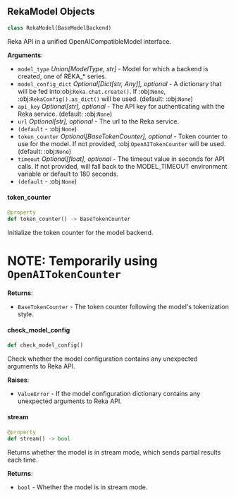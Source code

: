 <a id="camel.models.reka_model"></a>

<a id="camel.models.reka_model.RekaModel"></a>

## RekaModel Objects

```python
class RekaModel(BaseModelBackend)
```

Reka API in a unified OpenAICompatibleModel interface.

**Arguments**:

- `model_type` _Union[ModelType, str]_ - Model for which a backend is
  created, one of REKA_* series.
- `model_config_dict` _Optional[Dict[str, Any]], optional_ - A dictionary
  that will be fed into:obj:`Reka.chat.create()`. If :obj:`None`,
  :obj:`RekaConfig().as_dict()` will be used. (default: :obj:`None`)
- `api_key` _Optional[str], optional_ - The API key for authenticating with
  the Reka service. (default: :obj:`None`)
- `url` _Optional[str], optional_ - The url to the Reka service.
- `(default` - :obj:`None`)
- `token_counter` _Optional[BaseTokenCounter], optional_ - Token counter to
  use for the model. If not provided, :obj:`OpenAITokenCounter` will
  be used. (default: :obj:`None`)
- `timeout` _Optional[float], optional_ - The timeout value in seconds for
  API calls. If not provided, will fall back to the MODEL_TIMEOUT
  environment variable or default to 180 seconds.
- `(default` - :obj:`None`)

<a id="camel.models.reka_model.RekaModel.token_counter"></a>

#### token\_counter

```python
@property
def token_counter() -> BaseTokenCounter
```

Initialize the token counter for the model backend.

# NOTE: Temporarily using `OpenAITokenCounter`

**Returns**:

- `BaseTokenCounter` - The token counter following the model's
  tokenization style.

<a id="camel.models.reka_model.RekaModel.check_model_config"></a>

#### check\_model\_config

```python
def check_model_config()
```

Check whether the model configuration contains any
unexpected arguments to Reka API.

**Raises**:

- `ValueError` - If the model configuration dictionary contains any
  unexpected arguments to Reka API.

<a id="camel.models.reka_model.RekaModel.stream"></a>

#### stream

```python
@property
def stream() -> bool
```

Returns whether the model is in stream mode, which sends partial
results each time.

**Returns**:

- `bool` - Whether the model is in stream mode.

